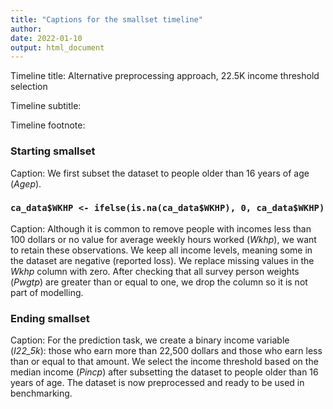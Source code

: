 ```yaml
---
title: "Captions for the smallset timeline"
author: 
date: 2022-01-10
output: html_document
---
```


Timeline title: Alternative preprocessing approach, 22.5K income threshold selection

Timeline subtitle: 

Timeline footnote: 

### Starting smallset

Caption: We first subset the dataset to people older than 16 years of age (*Agep*).

### `ca_data$WKHP <- ifelse(is.na(ca_data$WKHP), 0, ca_data$WKHP)`

Caption: Although it is common to remove people with incomes less than 100 dollars or no value for average weekly hours worked (*Wkhp*), we want to retain these observations. We keep all income levels, meaning some in the dataset are negative (reported loss). We replace missing values in the *Wkhp* column with zero. After checking that all survey person weights (*Pwgtp*) are greater than or equal to one, we drop the column so it is not part of modelling.

### Ending smallset

Caption: For the prediction task, we create a binary income variable (*I22_5k*): those who earn more than 22,500 dollars and those who earn less than or equal to that amount. We select the income threshold based on the median income (*Pincp*) after subsetting the dataset to people older than 16 years of age. The dataset is now preprocessed and ready to be used in benchmarking.
